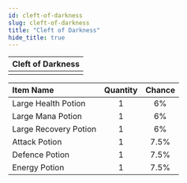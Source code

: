 ```yaml
---
id: cleft-of-darkness
slug: cleft-of-darkness
title: "Cleft of Darkness"
hide_title: true
---
```



| Cleft of Darkness |
| :------------: |
| <MapIcon iconId="138"/> |

|Item Name|Quantity|Chance|
|:--|:-:|:-:|
| <ItemIcon iconId="1004" height="32" /> Large Health Potion|1|6%|
| <ItemIcon iconId="1007" height="32" /> Large Mana Potion|1|6%|
| <ItemIcon iconId="1010" height="32" /> Large Recovery Potion|1|6%|
| <ItemIcon iconId="1246" height="32" /> Attack Potion|1|7.5%|
| <ItemIcon iconId="1247" height="32" /> Defence Potion|1|7.5%|
| <ItemIcon iconId="1248" height="32" /> Energy Potion|1|7.5%|

